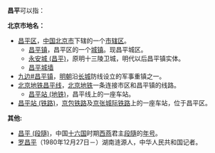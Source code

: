 '''昌平'''可以指：

'''北京市地名：'''
* [[昌平区|昌平区]]，[[中国|中国]][[北京市|北京市]]下辖的一个[[市辖区|市辖区]]。
** [[昌平镇|昌平镇]]，昌平区的一个[[城镇|城镇]]。现昌平城区。
**[[永安城_(昌平)|永安城 (昌平)]]，原明十三陵卫城，明代以后昌平镇实体。
**[[昌平城墙|昌平城墙]]
* [[九边#昌平镇|九边#昌平镇]]，[[明朝|明朝]]沿[[长城|长城]]防线设立的军事重镇之一。
* [[北京地铁昌平线|北京地铁昌平线]]，[[北京地铁|北京地铁]]一条连接市区和昌平镇的线路。
** [[昌平站_(地铁)|昌平站 (地铁)]]，昌平线上的一座车站。
* [[昌平站_(铁路)|昌平站 (铁路)]]，[[京包铁路|京包铁路]]及[[京张城际铁路|京张城际铁路]]上的一座车站，位于昌平区。

'''其他:'''
* [[昌平_(段隨)|昌平 (段隨)]]，中国[[十六国|十六国]]时期[[西燕|西燕]]君主[[段隨|段隨]]的[[年号|年号]]。
* [[罗昌平|罗昌平]]（1980年12月27日－）湖南涟源人，中华人民共和国记者。
{{disambig|Cat=二字中國相關消歧義}}